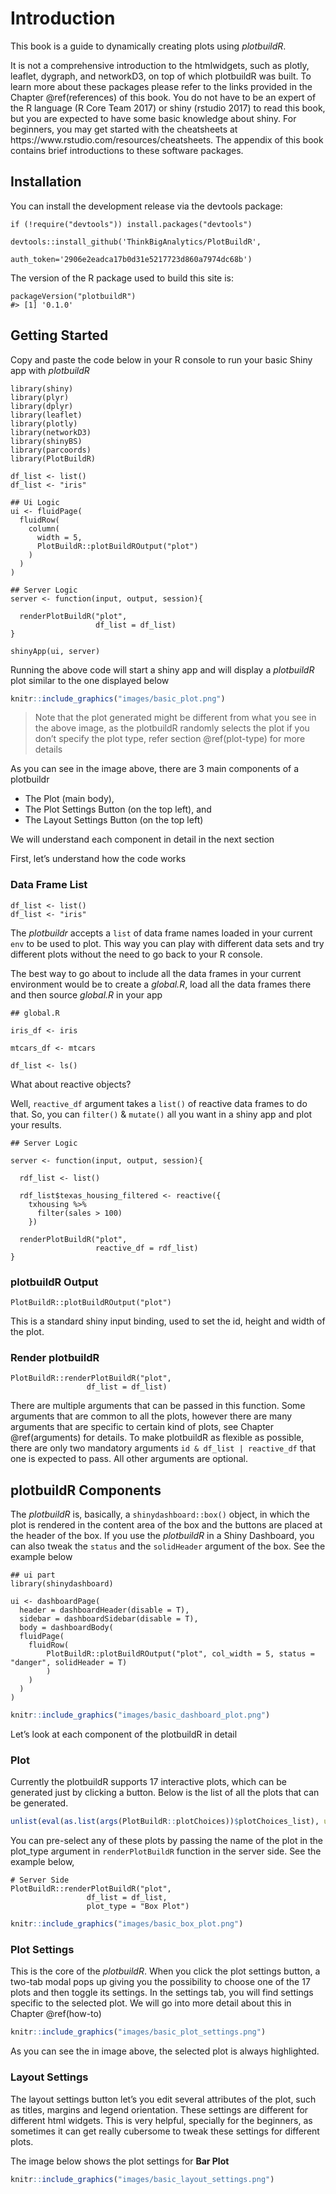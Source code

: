 # Introduction {#intro}

This book is a guide to dynamically creating plots using *plotbuildR*. 

It is not a comprehensive introduction to the htmlwidgets, such as plotly, leaflet, dygraph, and networkD3, on top of which plotbuildR was built. To learn more about these packages please refer to the links provided in the Chapter \@ref(references)  of this book. You do not have to be an expert of the R language (R Core Team 2017) or shiny (rstudio 2017) to read this book, but you are expected to have some basic knowledge about shiny. For beginners, you may get started with the cheatsheets at https://www.rstudio.com/resources/cheatsheets. The appendix of this book contains brief introductions to these software packages.

<!-- You can label chapter and section titles using `{#how-to}` after them, e.g., we can reference Chapter \@ref(intro). If you do not manually label them, there will be automatic labels anyway, e.g., Chapter \@ref(methods). -->

<!-- Figures and tables with captions will be placed in `figure` and `table` environments, respectively. -->

<!-- ```{r nice-fig, fig.cap='Here is a nice figure!', out.width='80%', fig.asp=.75, fig.align='center'} -->
<!-- par(mar = c(4, 4, .1, .1)) -->
<!-- plot(pressure, type = 'b', pch = 19) -->
<!-- ``` -->

<!-- Reference a figure by its code chunk label with the `fig:` prefix, e.g., see Figure \@ref(fig:nice-fig). Similarly, you can reference tables generated from `knitr::kable()`, e.g., see Table \@ref(tab:nice-tab). -->

<!-- ```{r nice-tab, tidy=FALSE} -->
<!-- knitr::kable( -->
<!--   head(iris, 20), caption = 'Here is a nice table!', -->
<!--   booktabs = TRUE -->
<!-- ) -->
<!-- ``` -->

<!-- You can write citations, too. For example, we are using the **bookdown** package [@R-bookdown] in this sample book, which was built on top of R Markdown and **knitr** [@xie2015]. -->

## Installation {-}

<!-- If you have R installed, you can install the stable release of plotly by typing this in your R console: -->

<!-- install.packages("plotbuildR") -->

You can install the development release via the devtools package:

```{}
if (!require("devtools")) install.packages("devtools")

devtools::install_github('ThinkBigAnalytics/PlotBuildR',
                         auth_token='2906e2eadca17b0d31e5217723d860a7974dc68b')

```

The version of the R package used to build this site is:

```{}
packageVersion("plotbuildR")
#> [1] '0.1.0'
```

## Getting Started {-}

Copy and paste the code below in your R console to run your basic Shiny app with *plotbuildR*
```{}
library(shiny)
library(plyr)
library(dplyr)
library(leaflet)
library(plotly)
library(networkD3)
library(shinyBS)
library(parcoords)
library(PlotBuildR)

df_list <- list()
df_list <- "iris"

## Ui Logic
ui <- fluidPage(
  fluidRow(
    column(
      width = 5,
      PlotBuildR::plotBuildROutput("plot")
    )
  )
)

## Server Logic
server <- function(input, output, session){
  
  renderPlotBuildR("plot", 
                   df_list = df_list)
}

shinyApp(ui, server)
```

Running the above code will start a shiny app and will display a *plotbuildR* plot similar to the one displayed below

```r
knitr::include_graphics("images/basic_plot.png")
```

> Note that the plot generated might be different from what you see in the above image, as the plotbuildR randomly selects the plot if you don't specify the plot type, refer section \@ref(plot-type) for more details

As you can see in the image above, there are 3 main components of a plotbuildr

   - The Plot (main body),
   - The Plot Settings Button (on the top left), and
   - The Layout Settings Button (on the top left)
   
We will understand each component in detail in the next section

First, let's understand how the code works

### Data Frame List {-}

```{}
df_list <- list()
df_list <- "iris"
```

The *plotbuildr* accepts a `list` of data frame names loaded in your current `env` to be used to plot. This way you can play with different data sets and try different plots without the need to go back to your R console.

The best way to go about to include all the data frames in your current environment would be to create a *global.R*, load all the data frames there and then source *global.R* in your app

```{}
## global.R

iris_df <- iris

mtcars_df <- mtcars

df_list <- ls()
```

What about reactive objects? 

Well, `reactive_df` argument takes a `list()` of reactive data frames to do that. So, you can `filter()` & `mutate()` all you want in a shiny app and plot your results.

```{}
## Server Logic

server <- function(input, output, session){

  rdf_list <- list()
  
  rdf_list$texas_housing_filtered <- reactive({
    txhousing %>% 
      filter(sales > 100)
    })
  
  renderPlotBuildR("plot", 
                   reactive_df = rdf_list)
}

```


### plotbuildR Output {-}

```{}
PlotBuildR::plotBuildROutput("plot")
```

This is a standard shiny input binding, used to set the id, height and width of the plot.

### Render plotbuildR {-}

```{}
PlotBuildR::renderPlotBuildR("plot", 
                 df_list = df_list)
```

There are multiple arguments that can be passed in this function. Some arguments that are common to all the plots, however there are many arguments that are specific to certain kind of plots, see Chapter \@ref(arguments) for details. To make plotbuildR as flexible as possible, there are only two mandatory arguments `id & df_list | reactive_df` that one is expected to pass. All other arguments are optional.

## plotbuildR Components {-}

The *plotbuildR* is, basically, a `shinydashboard::box()` object, in which the plot is rendered in the content area of the box and the buttons are placed at the header of the box. If you use the *plotbuildR* in a Shiny Dashboard, you can also tweak the `status` and the `solidHeader` argument of the box. See the example below

```{}
## ui part
library(shinydashboard)

ui <- dashboardPage(
  header = dashboardHeader(disable = T), 
  sidebar = dashboardSidebar(disable = T),
  body = dashboardBody(
  fluidPage(
    fluidRow(
        PlotBuildR::plotBuildROutput("plot", col_width = 5, status = "danger", solidHeader = T)
        )
    )
  )
)
```

```r
knitr::include_graphics("images/basic_dashboard_plot.png")
```

Let's look at each component of the plotbuildR in detail

### Plot {-}

Currently the plotbuildR supports 17 interactive plots, which can be generated just by clicking a button. Below is the list of all the plots that can be generated. 

```r
unlist(eval(as.list(args(PlotBuildR::plotChoices))$plotChoices_list), use.names = F)

```

You can pre-select any of these plots by passing the name of the plot in the plot_type argument in `renderPlotBuildR` function in the server side. See the example below,

```{}
# Server Side
PlotBuildR::renderPlotBuildR("plot", 
                 df_list = df_list, 
                 plot_type = "Box Plot")
```

```r
knitr::include_graphics("images/basic_box_plot.png")
```

### Plot Settings {-}

This is the core of the *plotbuildR*. When you click the plot settings button, a two-tab modal pops up giving you the possibility to choose one of the 17 plots and then toggle its settings. In the settings tab, you will find settings specific to the selected plot. We will go into more detail about this in Chapter \@ref(how-to)

```r
knitr::include_graphics("images/basic_plot_settings.png")
```

As you can see the in image above, the selected plot is always highlighted. 

### Layout Settings {-}

The layout settings button let's you edit several attributes of the plot, such as titles, margins and legend orientation. These settings are different for different html widgets. This is very helpful, specially for the beginners, as sometimes it can get really cubersome to tweak these settings for different plots. 

The image below shows the plot settings for **Bar Plot**

```r
knitr::include_graphics("images/basic_layout_settings.png")
```

